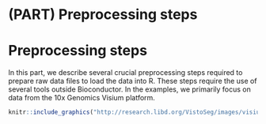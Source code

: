 # (PART) Preprocessing steps {-}

# Preprocessing steps

In this part, we describe several crucial preprocessing steps required to prepare raw data files to load the data into R. These steps require the use of several tools outside Bioconductor. In the examples, we primarily focus on data from the 10x Genomics Visium platform.

```r
knitr::include_graphics("http://research.libd.org/VistoSeg/images/visium_spot.png")
```


